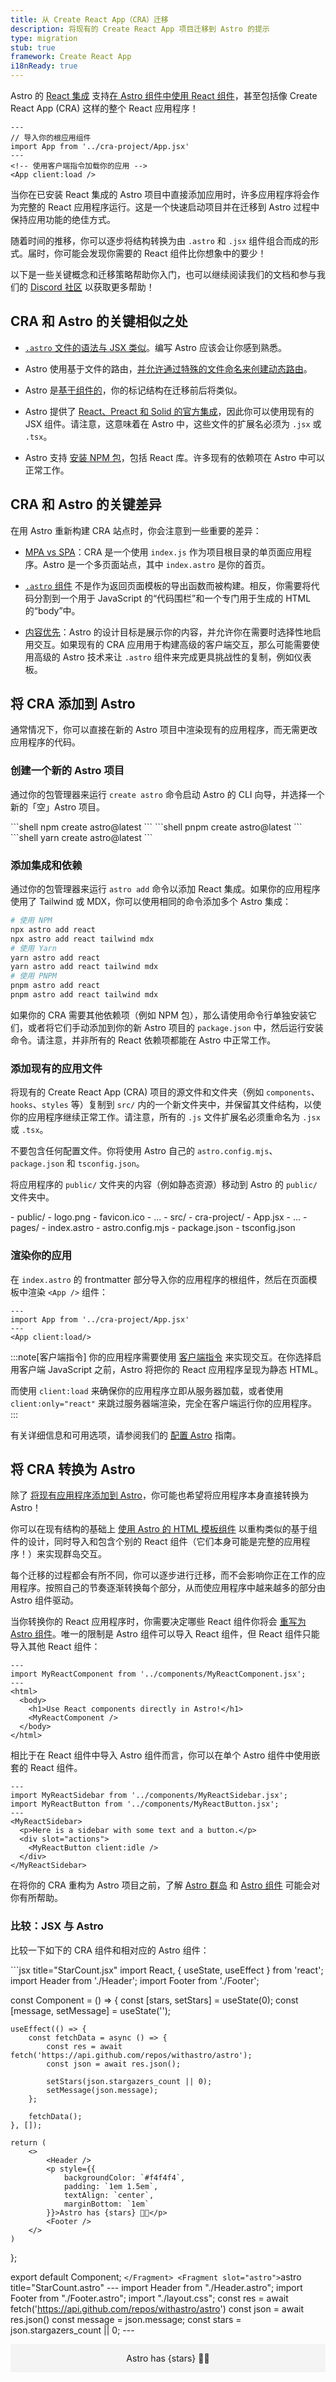 ```yaml
---
title: 从 Create React App（CRA）迁移
description: 将现有的 Create React App 项目迁移到 Astro 的提示
type: migration
stub: true
framework: Create React App
i18nReady: true
---
```


Astro 的 [React 集成](/zh-cn/guides/integrations-guide/react/) 支持[在 Astro 组件中使用 React 组件](/zh-cn/core-concepts/framework-components/)，甚至包括像 Create React App (CRA) 这样的整个 React 应用程序！

```astro title="src/pages/index.astro"
---
// 导入你的根应用组件
import App from '../cra-project/App.jsx'
---
<!-- 使用客户端指令加载你的应用 -->
<App client:load />
```

当你在已安装 React 集成的 Astro 项目中直接添加应用时，许多应用程序将会作为完整的 React 应用程序运行。这是一个快速启动项目并在迁移到 Astro 过程中保持应用功能的绝佳方式。

随着时间的推移，你可以逐步将结构转换为由 `.astro` 和 `.jsx` 组件组合而成的形式。届时，你可能会发现你需要的 React 组件比你想象中的要少！

以下是一些关键概念和迁移策略帮助你入门，也可以继续阅读我们的文档和参与我们的 [Discord 社区](https://astro.build/chat) 以获取更多帮助！

## CRA 和 Astro 的关键相似之处

-  [`.astro` 文件的语法与 JSX 类似](/zh-cn/core-concepts/astro-syntax/#astro-和-jsx-间的差异)。编写 Astro 应该会让你感到熟悉。

-  Astro 使用基于文件的路由，[并允许通过特殊的文件命名来创建动态路由](/zh-cn/core-concepts/routing/#动态路由)。

-  Astro 是[基于组件的](/zh-cn/core-concepts/astro-components/)，你的标记结构在迁移前后将类似。

-  Astro 提供了 [React、Preact 和 Solid 的官方集成](/zh-cn/guides/integrations-guide/react/)，因此你可以使用现有的 JSX 组件。请注意，这意味着在 Astro 中，这些文件的扩展名必须为 `.jsx` 或 `.tsx`。

-  Astro 支持 [安装 NPM 包](/zh-cn/guides/imports/#npm-包)，包括 React 库。许多现有的依赖项在 Astro 中可以正常工作。

## CRA 和 Astro 的关键差异

在用 Astro 重新构建 CRA 站点时，你会注意到一些重要的差异：

-  [MPA vs SPA](/zh-cn/concepts/mpa-vs-spa/)：CRA 是一个使用 `index.js` 作为项目根目录的单页面应用程序。Astro 是一个多页面站点，其中 `index.astro` 是你的首页。

-  [`.astro` 组件](/zh-cn/core-concepts/astro-components/) 不是作为返回页面模板的导出函数而被构建。相反，你需要将代码分割到一个用于 JavaScript 的“代码围栏”和一个专门用于生成的 HTML 的“body”中。

-  [内容优先](/zh-cn/concepts/why-astro/)：Astro 的设计目标是展示你的内容，并允许你在需要时选择性地启用交互。如果现有的 CRA 应用用于构建高级的客户端交互，那么可能需要使用高级的 Astro 技术来让 `.astro` 组件来完成更具挑战性的复制，例如仪表板。

## 将 CRA 添加到 Astro

通常情况下，你可以直接在新的 Astro 项目中渲染现有的应用程序，而无需更改应用程序的代码。

### 创建一个新的 Astro 项目

通过你的包管理器来运行 `create astro` 命令启动 Astro 的 CLI 向导，并选择一个新的「空」Astro 项目。

<PackageManagerTabs>
  <Fragment slot="npm">
  ```shell
  npm create astro@latest
  ```
  </Fragment>
  <Fragment slot="pnpm">
  ```shell
  pnpm create astro@latest
  ```
  </Fragment>
  <Fragment slot="yarn">
  ```shell
  yarn create astro@latest
  ```
  </Fragment>
</PackageManagerTabs>

### 添加集成和依赖

通过你的包管理器来运行 `astro add` 命令以添加 React 集成。如果你的应用程序使用了 Tailwind 或 MDX，你可以使用相同的命令添加多个 Astro 集成：

```sh
# 使用 NPM
npx astro add react
npx astro add react tailwind mdx
# 使用 Yarn
yarn astro add react
yarn astro add react tailwind mdx
# 使用 PNPM
pnpm astro add react
pnpm astro add react tailwind mdx
```

如果你的 CRA 需要其他依赖项（例如 NPM 包），那么请使用命令行单独安装它们，或者将它们手动添加到你的新 Astro 项目的 `package.json` 中，然后运行安装命令。请注意，并非所有的 React 依赖项都能在 Astro 中正常工作。

### 添加现有的应用文件

将现有的 Create React App (CRA) 项目的源文件和文件夹（例如 `components`、`hooks`、`styles` 等）复制到 `src/` 内的一个新文件夹中，并保留其文件结构，以使你的应用程序继续正常工作。请注意，所有的 `.js` 文件扩展名必须重命名为 `.jsx` 或 `.tsx`。

不要包含任何配置文件。你将使用 Astro 自己的 `astro.config.mjs`、`package.json` 和 `tsconfig.json`。

将应用程序的 `public/` 文件夹的内容（例如静态资源）移动到 Astro 的 `public/` 文件夹中。

<FileTree>
- public/
  - logo.png
  - favicon.ico
  - ...
- src/
  - cra-project/
    - App.jsx
    - ...
  - pages/
    - index.astro
- astro.config.mjs
- package.json
- tsconfig.json
</FileTree>

### 渲染你的应用

在 `index.astro` 的 frontmatter 部分导入你的应用程序的根组件，然后在页面模板中渲染 `<App />` 组件：

```astro title="src/pages/index.astro"
---
import App from '../cra-project/App.jsx'
---
<App client:load/>
```

:::note[客户端指令]
你的应用程序需要使用 [客户端指令](/zh-cn/reference/directives-reference/#客户端指令) 来实现交互。在你选择启用客户端 JavaScript 之前，Astro 将把你的 React 应用程序呈现为静态 HTML。

而使用 `client:load` 来确保你的应用程序立即从服务器加载，或者使用 `client:only="react"` 来跳过服务器端渲染，完全在客户端运行你的应用程序。
:::

有关详细信息和可用选项，请参阅我们的 [配置 Astro](/zh-cn/guides/configuring-astro/) 指南。

## 将 CRA 转换为 Astro

除了 [将现有应用程序添加到 Astro](#将-cra-添加到-astro)，你可能也希望将应用程序本身直接转换为 Astro！

你可以在现有结构的基础上 [使用 Astro 的 HTML 模板组件](/zh-cn/core-concepts/astro-components/) 以重构类似的基于组件的设计，同时导入和包含个别的 React 组件（它们本身可能是完整的应用程序！）来实现群岛交互。

每个迁移的过程都会有所不同，你可以逐步进行迁移，而不会影响你正在工作的应用程序。按照自己的节奏逐渐转换每个部分，从而使应用程序中越来越多的部分由 Astro 组件驱动。

当你转换你的 React 应用程序时，你需要决定哪些 React 组件你将会 [重写为 Astro 组件](#将-jsx-文件转换为-astro-文件)。唯一的限制是 Astro 组件可以导入 React 组件，但 React 组件只能导入其他 React 组件：

```astro title="src/pages/static-components.astro" ins={2,7}
---
import MyReactComponent from '../components/MyReactComponent.jsx';
---
<html>
  <body>
    <h1>Use React components directly in Astro!</h1>
    <MyReactComponent />
  </body>
</html>
```

相比于在 React 组件中导入 Astro 组件而言，你可以在单个 Astro 组件中使用嵌套的 React 组件。

```astro title="src/pages/nested-components.astro" {2,3,5,8,10}
---
import MyReactSidebar from '../components/MyReactSidebar.jsx';
import MyReactButton from '../components/MyReactButton.jsx';
---
<MyReactSidebar>
  <p>Here is a sidebar with some text and a button.</p>
  <div slot="actions">
    <MyReactButton client:idle />
  </div>
</MyReactSidebar>
```


在将你的 CRA 重构为 Astro 项目之前，了解 [Astro 群岛](/zh-cn/concepts/islands/) 和 [Astro 组件](/zh-cn/core-concepts/astro-components/) 可能会对你有所帮助。


### 比较：JSX 与 Astro

比较一下如下的 CRA 组件和相对应的 Astro 组件：

<AstroJSXTabs>
  <Fragment slot="jsx">
    ```jsx title="StarCount.jsx"
    import React, { useState, useEffect } from 'react';
import Header from './Header';
import Footer from './Footer';

const Component = () => {
    const [stars, setStars] = useState(0);
    const [message, setMessage] = useState('');

    useEffect(() => {
        const fetchData = async () => {
            const res = await fetch('https://api.github.com/repos/withastro/astro');
            const json = await res.json();

            setStars(json.stargazers_count || 0);
            setMessage(json.message);
        };

        fetchData();
    }, []);

    return (
        <>
            <Header />
            <p style={{
                backgroundColor: `#f4f4f4`,
                padding: `1em 1.5em`,
                textAlign: `center`,
                marginBottom: `1em`
            }}>Astro has {stars} 🧑‍🚀</p>
            <Footer />
        </>
    )
};

export default Component;
    ```
  </Fragment>
  <Fragment slot="astro">
    ```astro title="StarCount.astro"
    ---
    import Header from "./Header.astro";
    import Footer from "./Footer.astro";
    import "./layout.css";
    const res = await fetch('https://api.github.com/repos/withastro/astro')
    const json = await res.json()
    const message = json.message;
    const stars = json.stargazers_count || 0;
    ---
    <Header />
    <p class="banner">Astro has {stars} 🧑‍🚀</p>
    <Footer />
    <style>
      .banner {
        background-color: #f4f4f4; 
        padding: 1em 1.5em;
        text-align: center;
        margin-bottom: 1em;
      }
    <style>
    ```
  </Fragment>
</AstroJSXTabs>


### 将 JSX 文件转换为 `.astro` 文件

下面是将 CRA（Create React App）的 `.js` 组件转换为 `.astro` 组件的一些建议：

1. 将现有 CRA 组件函数返回的 JSX 作为 HTML 模板的基础。

2. 将任何 [CRA 或 JSX 语法更改为 Astro](#参考将-cra-语法转换为-astro) 或 HTML 的标准规范。这包括 `{children}` 和 `className` 等。

3. 将任何必要的 JavaScript，包括导入语句，移动到 [「代码围栏」（`---`）](/zh-cn/core-concepts/astro-components/#组件脚本) 中。注意：在 Astro 中，[条件性渲染内容](/zh-cn/core-concepts/astro-syntax/#动态-HTML)的 JavaScript 通常直接写在 HTML 模板中。

4. 使用 [`Astro.props`](/zh-cn/reference/api-reference/#astroprops) 访问之前传递给 CRA 函数的任何其他属性。

5. 决定是否需要将任何导入的组件转换为 Astro。你可以将它们暂时保留为 React 组件，或永久保留为 React 组件。但是，如果它们不需要交互性，你可能最终会想将它们转换为 `.astro` 组件！

6. 将 `useEffect()` 替换为导入语句或 [`Astro.glob()`](/zh-cn/reference/api-reference/#astroglob) 来查询本地文件，使用 `fetch()` 来获取外部数据。

### 迁移测试

由于 Astro 输出原始的 HTML，因此可以使用构建步骤的输出来编写端到端测试。如果之前编写的端到端测试能够匹配 CRA 站点的标记，那么它们可能也可以直接使用。在 Astro 中，也可以导入和使用测试库（如 Jest 和 React Testing Library）来测试你的 React 组件。

了解更多详情，请参阅 Astro 的 [测试指南](/zh-cn/guides/testing/)。

## 参考：将 CRA 语法转换为 Astro

### 在 Astro 中转换 CRA 导入语句

将任何 [文件导入](/zh-cn/guides/imports/) 准确地更新为相对引用的文件路径。可以通过使用 [导入别名](/zh-cn/guides/typescript/#导入别名) 或完整写出相对路径来实现。

注意，`.astro` 和其他一些文件类型必须使用它们的完整文件扩展名进行导入。

```astro title="src/pages/authors/Fred.astro"
---
import Card from `../../components/Card.astro`
---
<Card />
```

### 在 Astro 中转换 CRA 子组件属性

将任何 `{children}` 实例转换为 Astro 的 `<slot />`。Astro 不需要将 `{children}` 作为函数属性来传递，它会自动在 `<slot />` 中渲染子组件内容。

```astro title="src/components/MyComponent" del={3-9} ins={11-13}
---
---
export default function MyComponent(props) { 
    return (
      <div>
        {props.children}
      </div>
    );  
}

<div>
  <slot />
</div>
```

传递多组子元素的 React 组件可以通过使用 [命名插槽](/zh-cn/core-concepts/astro-components/#命名插槽) 转换为 Astro 组件。

了解更多有关于 [特定 `<slot />` 用法](/zh-cn/core-concepts/astro-components/#插槽) 的内容。

### 在 Astro 中转换 CRA 数据获取

在 Create React App 组件中获取数据与 Astro 类似，只有一些细微的差别。

你需要移除任何副作用钩子（`useEffect`）的实例，然后使用 `Astro.glob()` 或 `getCollection()`（或 `getEntryBySlug()`）从项目源代码的其他文件中获取数据。

要 [获取远程数据](/zh-cn/guides/data-fetching/)，请使用 `fetch()`。

这些数据请求是在 Astro 组件的 frontmatter 中进行的，并使用顶层的 await。

```astro title="src/pages/index.astro"
---
import { getCollection } from 'astro:content';

// 从 `src/content/blog/` 目录中获取所有条目
const allBlogPosts = await getCollection('blog');

// 从 `src/pages/posts/` 目录中获取所有条目
const allPosts = await Astro.glob('../pages/posts/*.md');

// 获取远程数据
const response = await fetch('https://randomuser.me/api/');
const data = await response.json();
const randomUser = data.results[0];
---
```

了解更多有关于 [使用 `Astro.glob()`](/zh-cn/guides/imports/#astroglob)、 [使用集合 API 查询](/zh-cn/guides/content-collections/#查询集合) 以及 [获取远程数据](/zh-cn/guides/data-fetching/) 的内容。

### 在 Astro 中转换 CRA 样式

你可能需要用 Astro 中其他可用的 CSS 选项来替换任何 [CSS-in-JS 库](https://github.com/withastro/astro/issues/4432)（例如 styled-components）。

如有必要，将任何行内样式对象（`style={{ fontWeight: "bold" }}`）转换为行内的 HTML 样式属性（`style="font-weight:bold;"`）。或者，使用 Astro 的 `<style>` 标签来实现作用域限定的 CSS 样式。

```astro title="src/components/Card.astro" del={1} ins={2}
<div style={{backgroundColor: `#f4f4f4`, padding: `1em`}}>{message}</div>
<div style="background-color: #f4f4f4; padding: 1em;">{message}</div>
```

如果已安装了 [Tailwind 集成](/zh-cn/guides/integrations-guide/tailwind)，则可以支持 Tailwind，并且不需要更改现有的 Tailwind 代码！

了解更多有关于 [Astro 中的样式](/zh-cn/guides/styling/) 的内容。

## 故障排除

你的 CRA 可能可以在 Astro 中正常工作！但是，你可能需要进行微小调整，以复制现有应用程序的功能和（或）样式。

如果在文档中未找到答案，请访问 [Astro 的 Discord](https://astro.build/chat)，并在我们的支持论坛上提问！
